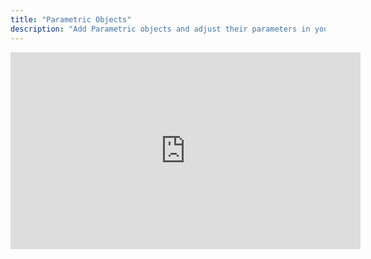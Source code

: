 ```yaml
---
title: "Parametric Objects"
description: "Add Parametric objects and adjust their parameters in your scene."
---
```


<iframe width="560" height="315" src="https://www.youtube.com/embed/SgUOLUCg8Ew?si=MJofstTpU2MTCHMP&start=39" title="YouTube video player" frameborder="0" allow="accelerometer; autoplay; clipboard-write; encrypted-media; gyroscope; picture-in-picture; web-share" referrerpolicy="strict-origin-when-cross-origin" allowfullscreen />

## Using Parametric objects

Parametric objects are shapes that can be easily edited in a non-destructive way. Primitive objects (e.g. box, sphere, cylinder, cone, plane) are considered Parametric objects, and can be added to a scene through the **Command Center** or the **Objects** dropdown in the top toolbar.

Once added to a scene, the parameters can be adjusted in the right sidebar under **Shape**.